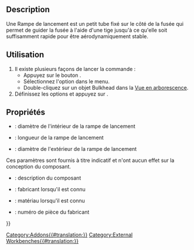 <languages/>

{{Docnav/fr
|[[Rocket_CompLaunchGuide/fr|Guides de lancement]]
|[[Rocket_RailButton/fr|Bouton rail]]
|[[Rocket_Workbench/fr|Atelier Rocket]]
|IconL=Rocket_LaunchGuideComposite.png
|IconR=Rocket_RailButton.svg
|IconC=RocketWorkbench.svg
}}

{{GuiCommand/fr
|Name=Rocket LaunchLug
|Name/fr=Rocket Rampe de lancement
|MenuLocation=Rocket → Launch Guides → Launch Lug
|Workbenches=[[Rocket_Workbench/fr|Rocket]]
|Version=0.19
}}

== Description ==

Une Rampe de lancement est un petit tube fixé sur le côté de la fusée qui permet de guider la fusée à l'aide d'une tige jusqu'à ce qu'elle soit suffisamment rapide pour être aérodynamiquement stable.

== Utilisation ==

# Il existe plusieurs façons de lancer la commande :
#* Appuyez sur le bouton {{Button|[[Image:Rocket_LaunchLug.svg|16px]] [[Rocket_LaunchLug/fr|Launch Lug]]}}.
#* Sélectionnez l'option {{MenuCommand|Rocket → Launch Guides→ [[Image:Rocket_LaunchLug.svg|16px]] Launch Lug}} dans le menu.
#* Double-cliquez sur un objet Bulkhead dans la [[Tree_view/fr|Vue en arborescence]].
# Définissez les options et appuyez sur {{Button|OK}}.

== Propriétés ==

{{TitleProperty|Launch Lug}}

* {{PropertyData/fr|Inner Diameter}} : diamètre de l'intérieur de la rampe de lancement
* {{PropertyData/fr|Length}} : longueur de la rampe de lancement
* {{PropertyData/fr|Outer Diameter}} : diamètre de l'extérieur de la rampe de lancement

{{TitleProperty|Rocket Component}}

Ces paramètres sont fournis à titre indicatif et n'ont aucun effet sur la conception du composant.

* {{PropertyData|Description}} : description du composant
* {{PropertyData|Manufacturer}} : fabricant lorsqu'il est connu
* {{PropertyData|Material}} : matériau lorsqu'il est connu
* {{PropertyData|Part Number}} : numéro de pièce du fabricant


{{Docnav/fr
|[[Rocket_CompLaunchGuide/fr|Guides de lancement]]
|[[Rocket_RailButton/fr|Bouton rail]]
|[[Rocket_Workbench/fr|Atelier Rocket]]
|IconL=Rocket_LaunchGuideComposite.png
|IconR=Rocket_RailButton.svg
|IconC=RocketWorkbench.svg
}}

{{Userdocnavi{{#translation:}}}}
[[Category:Addons{{#translation:}}]]
[[Category:External Workbenches{{#translation:}}]]